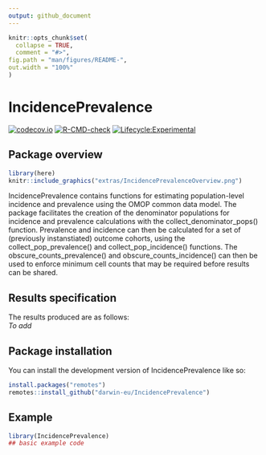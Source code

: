 ```yaml
---
output: github_document
---
```


<!-- README.md is generated from README.Rmd. Please edit that file -->

```r
knitr::opts_chunk$set(
  collapse = TRUE,
  comment = "#>",
fig.path = "man/figures/README-",
out.width = "100%"
)
```

# IncidencePrevalence

<!-- badges: start -->
[![codecov.io](https://codecov.io/github/darwin-eu/IncidencePrevalence/coverage.svg?branch=main)](https://codecov.io/github/darwin-eu/IncidencePrevalence?branch=main)
[![R-CMD-check](https://github.com/darwin-eu/IncidencePrevalence/workflows/R-CMD-check/badge.svg)](https://github.com/darwin-eu/IncidencePrevalence/actions)
[![Lifecycle:Experimental](https://img.shields.io/badge/Lifecycle-Experimental-339999)](https://www.tidyverse.org/lifecycle/#experimental)
<!-- badges: end -->

## Package overview
```r
library(here)
knitr::include_graphics("extras/IncidencePrevalenceOverview.png")
```

IncidencePrevalence contains functions for estimating population-level incidence and prevalence using the OMOP common data model. The package facilitates the creation of the denominator populations for incidence and prevalence calculations with the collect_denominator_pops() function. Prevalence and incidence can then be calculated for a set of (previously instanstiated) outcome cohorts, using the collect_pop_prevalence() and collect_pop_incidence() functions. The obscure_counts_prevalence() and obscure_counts_incidence() can then be used to enforce minimum cell counts that may be required before results can be shared. 

## Results specification
The results produced are as follows:   
*To add*

## Package installation

You can install the development version of IncidencePrevalence like so:

``` r
install.packages("remotes")
remotes::install_github("darwin-eu/IncidencePrevalence")
```

## Example
```r
library(IncidencePrevalence)
## basic example code
```

